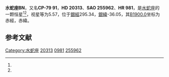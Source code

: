 {{Starbox begin
| name = 水蛇座BN
}}
{{Starbox observe
| epoch = [[J2000.0|J2000.0]]
| constell = [[水蛇座|水蛇座]]<ref name=SIMBAD>{{cite web
 | url=http://simbad.u-strasbg.fr/simbad/sim-id?Ident=HR+981
 | title =Pulsating variable Star
 | publisher=Centre de Données astronomiques de Strasbourg
 | work=SIMBAD
 | accessdate=2012-07-13}}</ref><ref name=DATA>{{cite web
 | url=http://vizier.u-strasbg.fr/viz-bin/VizieR-5?-out.add=.&-source=5050&-corr=PK=HR&-out.max=9999&HR=981
 | title=VizieR Detailed Page
 | accessdate=2012-07-13
 | archive-date=2016-03-04
 | archive-url=https://web.archive.org/web/20160304225842/http://vizier.u-strasbg.fr/viz-bin/VizieR-5?-out.add=.&-source=5050&-corr=PK=HR&-out.max=9999&HR=981
 | dead-url=no
 }}</ref>
| 星官 = 
| ra = {{RA|3|7|32}}<ref name=SIMBAD /><ref name=DATA />
| dec = {{DEC|-78|59|22}}<ref name=SIMBAD /><ref name=DATA />
| appmag_v = 5.57<ref name=SIMBAD /><ref name=DATA />
}}
{{Starbox character
| class = F2II-III<ref name=SIMBAD /><ref name=DATA />
| b-v = 0.3<ref name=SIMBAD /><ref name=DATA />
| u-b = 0.09<ref name=SIMBAD /><ref name=DATA />
| r-i = <ref name=SIMBAD /><ref name=DATA />
| variable = 
}}
{{Starbox astrometry
| radial_v = 0.09
| prop_mo_ra = 11
| parallax = 
| p_error = 
}}
{{Starbox catalog
| names =CP-79 91，[[SAO星表|SAO]] 255962，[[HD星表|HD]] 20313，[[HR星表|HR]] 981}}
{{Starbox reference |Simbad=HR+981}}
{{Starbox end}}

'''水蛇座BN'''，又名'''CP-79 91'''，'''HD 20313'''、'''SAO 255962'''、'''HR 981'''，是[[水蛇座|水蛇座]]的一颗恒星<ref name=SIMBAD /><ref name=DATA />，视星等为5.57，位于[[銀道座標系|銀經]]295.34，[[銀道座標系|銀緯]]-36.05，其[[B1900.0|B1900.0]]坐标为赤經{{RA|3|10|56.1}}，赤緯{{DEC|-79|-36.05|8}}。

== 参考文献 ==
{{reflist}}

{{star-stub}}

{{水蛇座恒星}}
[[Category:水蛇座|Category:水蛇座]]
[[Category:HD和HDE天體|20313]]
[[Category:HR天體|0981]]
[[Category:SAO天體|255962]]